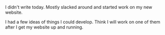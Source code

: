 I didn't write today. Mostly slacked around and started work on my new website.

I had a few ideas of things I could develop. Think I will work on one of them after I
get my website up and running.


